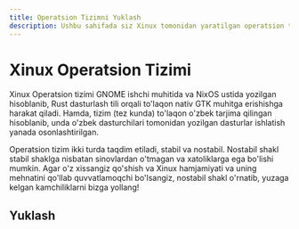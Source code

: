 ```yaml
---
title: Operatsion Tizimni Yuklash
description: Ushbu sahifada siz Xinux tomonidan yaratilgan operatsion tizimni yuklab olsangiz bo'ladi
---
```



# Xinux Operatsion Tizimi

Xinux Operatsion tizimi GNOME ishchi muhitida va NixOS ustida yozilgan hisoblanib, Rust dasturlash tili orqali to'laqon nativ GTK muhitga erishishga harakat qiladi. Hamda, tizim (tez kunda) to'laqon o'zbek tarjima qilingan hisoblanib, unda o'zbek dasturchilari tomonidan yozilgan dasturlar ishlatish yanada osonlashtirilgan.

Operatsion tizim ikki turda taqdim etiladi, stabil va nostabil. Nostabil shakl stabil shaklga nisbatan sinovlardan o'tmagan va xatoliklarga ega bo'lishi mumkin. Agar o'z xissangiz qo'shish va Xinux hamjamiyati va uning mehnatini qo'llab quvvatlamoqchi bo'lsangiz, nostabil shakl o'rnatib, yuzaga kelgan kamchiliklarni bizga yollang!


## Yuklash

<Cards>
  <Card title="Nostabil (25.05)" href="https://cdn.xinux.uz/latest/nixos-25.05.20251026.78e34d1-x86_64-linux.iso" />
  <Card title="Stabil (25.11) [Tez kunda]" href="https://cdn.xinux.uz/releases/" />
</Cards>
